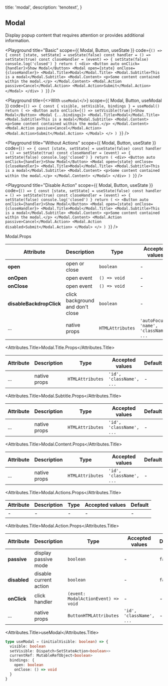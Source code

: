 
  title: 'modal',
  description: 'tenotext',
}

## Modal

Display popup content that requires attention or provides additional information.

<Playground
  title="Basic"
  scope={{ Modal, Button, useState }}
  code={`
() => {
  const [state, setState] = useState(false)
  const handler = () => setState(true)
  const closeHandler = (event) => {
    setState(false)
    console.log('closed')
  }
  return (
    <div>
      <Button auto onClick={handler}>Show Modal</Button>
      <Modal open={state} onClose={closeHandler}>
        <Modal.Title>Modal</Modal.Title>
        <Modal.Subtitle>This is a modal</Modal.Subtitle>
        <Modal.Content>
          <p>Some content contained within the modal.</p>
        </Modal.Content>
        <Modal.Action passive>Cancel</Modal.Action>
        <Modal.Action>Submit</Modal.Action>
      </Modal>
    </div>
  )
}
`} />


<Playground
  title={<>With <Code>useModal</Code></>}
  scope={{ Modal, Button, useModal }}
  code={`
() => {
  const { visible, setVisible, bindings } = useModal()
  return (
    <>
      <Button auto onClick={() => setVisible(true)}>Show Modal</Button>
      <Modal {...bindings}>
        <Modal.Title>Modal</Modal.Title>
        <Modal.Subtitle>This is a modal</Modal.Subtitle>
        <Modal.Content>
          <p>Some content contained within the modal.</p>
        </Modal.Content>
        <Modal.Action passive>Cancel</Modal.Action>
        <Modal.Action>Submit</Modal.Action>
      </Modal>
    </>
  )
}
`} />

<Playground
  title="Without Actions"
  scope={{ Modal, Button, useState }}
  code={`
() => {
  const [state, setState] = useState(false)
  const handler = () => setState(true)
  const closeHandler = (event) => {
    setState(false)
    console.log('closed')
  }
  return (
    <div>
      <Button auto onClick={handler}>Show Modal</Button>
      <Modal open={state} onClose={closeHandler}>
        <Modal.Title>Modal</Modal.Title>
        <Modal.Subtitle>This is a modal</Modal.Subtitle>
        <Modal.Content>
          <p>Some content contained within the modal.</p>
        </Modal.Content>
      </Modal>
    </div>
  )
}
`} />

<Playground
  title="Disable Action"
  scope={{ Modal, Button, useState }}
  code={`
() => {
  const [state, setState] = useState(false)
  const handler = () => setState(true)
  const closeHandler = (event) => {
    setState(false)
    console.log('closed')
  }
  return (
    <>
      <Button auto onClick={handler}>Show Modal</Button>
      <Modal open={state} onClose={closeHandler}>
        <Modal.Title>Modal</Modal.Title>
        <Modal.Subtitle>This is a modal</Modal.Subtitle>
        <Modal.Content>
          <p>Some content contained within the modal.</p>
        </Modal.Content>
        <Modal.Action passive>Cancel</Modal.Action>
        <Modal.Action disabled>Submit</Modal.Action>
      </Modal>
    </>
  )
}
`} />

<Attributes>
<Attributes.Title>Modal.Props</Attributes.Title>

| Attribute | Description | Type | Accepted values | Default
| ---------- | ---------- | ---- |  -------------- | ------ |
| **open** | open or close | `boolean` | - | `false` |
| **onOpen** | open event | `() => void` | - | - |
| **onClose** | open event | `() => void` | - | - |
| **disableBackdropClick** | click background and don't close  | `boolean` | - | `false` |
| ... | native props | `HTMLAttributes` | `'autoFocus', 'name', 'className', ...` | - |

<Attributes.Title>Modal.Title.Props</Attributes.Title>

| Attribute | Description | Type | Accepted values | Default
| ---------- | ---------- | ---- |  -------------- | ------ |
| ... | native props | `HTMLAttributes` | `'id', 'className', ...` | - |

<Attributes.Title>Modal.Subtitle.Props</Attributes.Title>

| Attribute | Description | Type | Accepted values | Default
| ---------- | ---------- | ---- |  -------------- | ------ |
| ... | native props | `HTMLAttributes` | `'id', 'className', ...` | - |

<Attributes.Title>Modal.Content.Props</Attributes.Title>

| Attribute | Description | Type | Accepted values | Default
| ---------- | ---------- | ---- |  -------------- | ------ |
| ... | native props | `HTMLAttributes` | `'id', 'className', ...` | - |

<Attributes.Title>Modal.Actions.Props</Attributes.Title>

| Attribute | Description | Type | Accepted values | Default
| ---------- | ---------- | ---- |  -------------- | ------ |
| - | - | - | - | - |

<Attributes.Title>Modal.Action.Props</Attributes.Title>

| Attribute | Description | Type | Accepted values | Default
| ---------- | ---------- | ---- |  -------------- | ------ |
| **passive** | display passive mode | `boolean` | - | `false` |
| **disabled** | disable current action | `boolean` | - | `false` |
| **onClick** | click handler | `(event: ModalActionEvent) => void` | - | - |
| ... | native props | `ButtonHTMLAttributes` | `'id', 'className', ...` | - |

<Attributes.Title>useModal</Attributes.Title>

```ts
type useModal = (initialVisible: boolean) => {
  visible: boolean
  setVisible: Dispatch<SetStateAction<boolean>>
  currentRef: MutableRefObject<boolean>
  bindings: {
    open: boolean
    onClose: () => void
  }
}
```

</Attributes>

